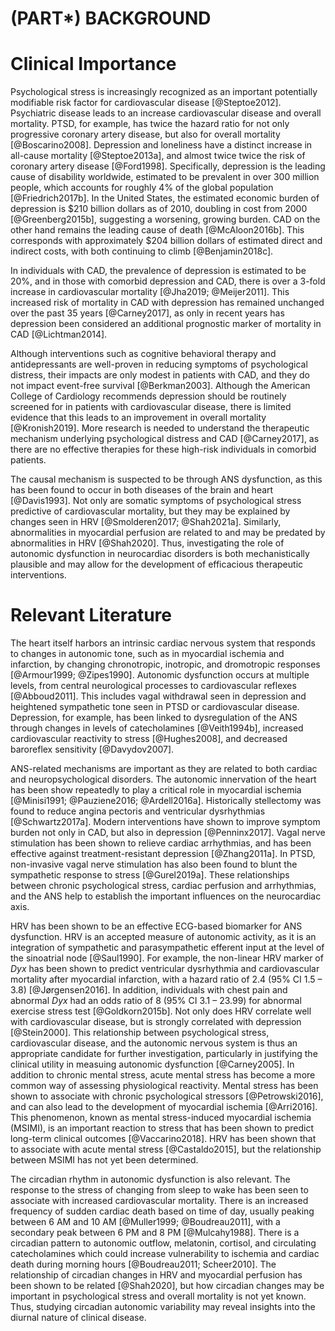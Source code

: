 # (PART\*) BACKGROUND {-}

# Clinical Importance

Psychological stress is increasingly recognized as an important potentially modifiable risk factor for cardiovascular disease [@Steptoe2012].
Psychiatric disease leads to an increase cardiovascular disease and overall mortality.
PTSD, for example, has twice the hazard ratio for not only progressive coronary artery disease, but also for overall mortality [@Boscarino2008].
Depression and loneliness have a distinct increase in all-cause mortality [@Steptoe2013a], and almost twice twice the risk of coronary artery disease [@Ford1998].
Specifically, depression is the leading cause of disability worldwide, estimated to be prevalent in over 300 million people, which accounts for roughly 4% of the global population [@Friedrich2017b].
In the United States, the estimated economic burden of depression is $210 billion dollars as of 2010, doubling in cost from 2000 [@Greenberg2015b], suggesting a worsening, growing burden.
CAD on the other hand remains the leading cause of death [@McAloon2016b]. 
This corresponds with approximately $204 billion dollars of estimated direct and indirect costs, with both continuing to climb [@Benjamin2018c]. 

In individuals with CAD, the prevalence of depression is estimated to be 20%, and in those with comorbid depression and CAD, there is over a 3-fold increase in cardiovascular mortality [@Jha2019; @Meijer2011].
This increased risk of mortality in CAD with depression has remained unchanged over the past 35 years [@Carney2017], as only in recent years has depression been considered an additional prognostic marker of mortality in CAD [@Lichtman2014].

Although interventions such as cognitive behavioral therapy and antidepressants are well-proven in reducing symptoms of psychological distress, their impacts are only modest in patients with CAD, and they do not impact event-free survival [@Berkman2003].
Although the American College of Cardiology recommends depression should be routinely screened for in patients with cardiovascular disease, there is limited evidence that this leads to an improvement in overall mortality [@Kronish2019].
More research is needed to understand the therapeutic mechanism underlying psychological distress and CAD [@Carney2017], as there are no effective therapies for these high-risk individuals in comorbid patients.

The causal mechanism is suspected to be through ANS dysfunction, as this has been found to occur in both diseases of the brain and heart [@Davis1993].
Not only are somatic symptoms of psychological stress predictive of cardiovascular mortality, but they may be explained by changes seen in HRV [@Smolderen2017; @Shah2021a].
Similarly, abnormalities in myocardial perfusion are related to and may be predated by abnormalities in HRV [@Shah2020]. 
Thus, investigating the role of autonomic dysfunction in neurocardiac disorders is both mechanistically plausible and may allow for the development of efficacious therapeutic interventions.

# Relevant Literature

The heart itself harbors an intrinsic cardiac nervous system that responds to changes in autonomic tone, such as in myocardial ischemia and infarction, by changing chronotropic, inotropic, and dromotropic responses [@Armour1999; @Zipes1990].
Autonomic dysfunction occurs at multiple levels, from central neurological processes to cardiovascular reflexes [@Abboud2011]. 
This includes vagal withdrawal seen in depression and heightened sympathetic tone seen in PTSD or cardiovascular disease.
Depression, for example, has been linked to dysregulation of the ANS through changes in levels of catecholamines [@Veith1994b], increased cardiovascular reactivity to stress [@Hughes2008], and decreased baroreflex sensitivity [@Davydov2007].

ANS-related mechanisms are important as they are related to both cardiac and neuropsychological disorders.
The autonomic innervation of the heart has been show repeatedly to play a critical role in myocardial ischemia [@Minisi1991; @Pauziene2016; @Ardell2016a].
Historically stellectomy was found to reduce angina pectoris and ventricular dysrhythmias [@Schwartz2017a].
Modern interventions have shown to improve symptom burden not only in CAD, but also in depression [@Penninx2017].
Vagal nerve stimulation has been shown to relieve cardiac arrhythmias, and has been effective against treatment-resistant depression [@Zhang2011a].
In PTSD, non-invasive vagal nerve stimulation has also been found to blunt the sympathetic response to stress [@Gurel2019a].
These relationships between chronic psychological stress, cardiac perfusion and arrhythmias, and the ANS help to establish the important influences on the neurocardiac axis.

HRV has been shown to be an effective ECG-based biomarker for ANS dysfunction. 
HRV is an accepted measure of autonomic activity, as it is an integration of sympathetic and parasympathetic efferent input at the level of the sinoatrial node [@Saul1990].
For example, the non-linear HRV marker of *Dyx* has been shown to predict ventricular dysrhythmia and cardiovascular mortality after myocardial infarction, with a hazard ratio of 2.4 (95% CI 1.5 -- 3.8) [@Jørgensen2016]. 
In addition, individuals with chest pain and abnormal *Dyx* had an odds ratio of 8 (95% CI 3.1 -- 23.99) for abnormal exercise stress test [@Goldkorn2015b].
Not only does HRV correlate well with cardiovascular disease, but is strongly correlated with depression [@Stein2000]. 
This relationship between psychological stress, cardiovascular disease, and the autonomic nervous system is thus an appropriate candidate for further investigation, particularly in justifying the clinical utility in measuing autonomic dysfunction [@Carney2005].
In addition to chronic mental stress, acute mental stress has become a more common way of assessing physiological reactivity. 
Mental stress has been shown to associate with chronic psychological stressors [@Petrowski2016], and can also lead to the development of myocardial ischemia [@Arri2016]. 
This phenomenon, known as mental stress-induced myocardial ischemia (MSIMI), is an important reaction to stress that has been shown to predict long-term clinical outcomes [@Vaccarino2018].
HRV has been shown that to associate with acute mental stress [@Castaldo2015], but the relationship between MSIMI has not yet been determined.

The circadian rhythm in autonomic dysfunction is also relevant. 
The response to the stress of changing from sleep to wake has been seen to associate with increased cardiovascular mortality.
There is an increased frequency of sudden cardiac death based on time of day, usually peaking between 6 AM and 10 AM [@Muller1999; @Boudreau2011], with a secondary peak between 6 PM and 8 PM [@Mulcahy1988]. 
There is a circadian pattern to autonomic outflow, melatonin, cortisol, and circulating catecholamines which could increase vulnerability to ischemia and cardiac death during morning hours [@Boudreau2011; Scheer2010].
The relationship of circadian changes in HRV and myocardial perfusion has been shown to be related [@Shah2020], but how circadian changes may be important in psychological stress and overall mortality is not yet known.
Thus, studying circadian autonomic variability may reveal insights into the diurnal nature of clinical disease.
